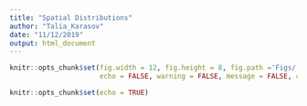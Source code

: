 ```yaml
---
title: "Spatial Distributions"
author: "Talia_Karasov"
date: "11/12/2019"
output: html_document
---
```


```r
knitr::opts_chunk$set(fig.width = 12, fig.height = 8, fig.path ='Figs/',
                      echo = FALSE, warning = FALSE, message = FALSE, cache = TRUE)
```



```r
knitr::opts_chunk$set(echo = TRUE)


```



###########################################################################
## 
###########################################################################